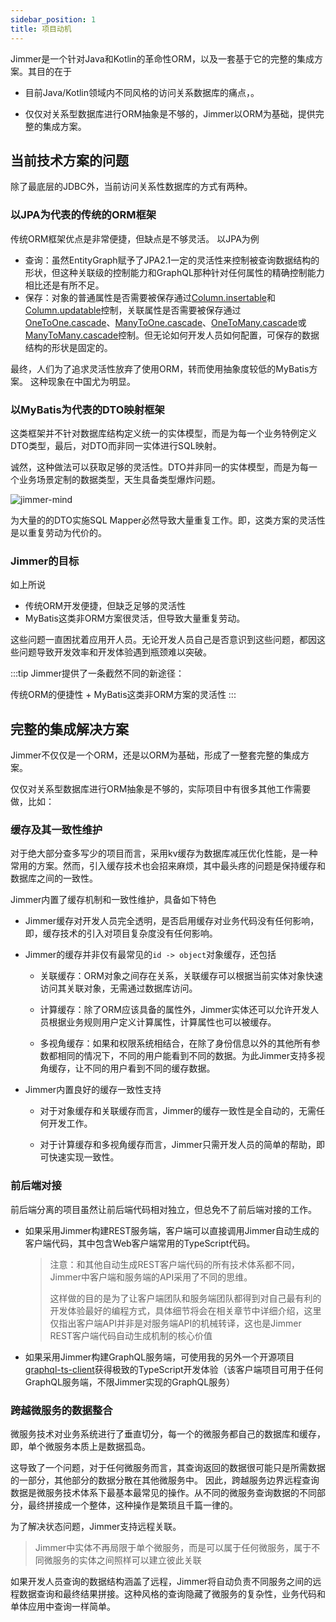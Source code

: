```yaml
---
sidebar_position: 1
title: 项目动机
---
```



Jimmer是一个针对Java和Kotlin的革命性ORM，以及一套基于它的完整的集成方案。其目的在于

-   目前Java/Kotlin领域内不同风格的访问关系数据库的痛点，。

-   仅仅对关系型数据库进行ORM抽象是不够的，Jimmer以ORM为基础，提供完整的集成方案。

## 当前技术方案的问题

除了最底层的JDBC外，当前访问关系性数据库的方式有两种。

### 以JPA为代表的传统的ORM框架

传统ORM框架优点是非常便捷，但缺点是不够灵活。 以JPA为例

-   查询：虽然EntityGraph赋予了JPA2.1一定的灵活性来控制被查询数据结构的形状，但这种关联级的控制能力和GraphQL那种针对任何属性的精确控制能力相比还是有所不足。 
-   保存：对象的普通属性是否需要被保存通过[Column.insertable](https://docs.oracle.com/javaee/7/api/javax/persistence/Column.html#insertable--)和[Column.updatable](https://docs.oracle.com/javaee/7/api/javax/persistence/Column.html#updatable--)控制，关联属性是否需要被保存通过[OneToOne.cascade](https://docs.oracle.com/javaee/7/api/javax/persistence/OneToOne.html#cascade--)、[ManyToOne.cascade](https://docs.oracle.com/javaee/7/api/javax/persistence/ManyToOne.html#cascade--)、[OneToMany.cascade](https://docs.oracle.com/javaee/7/api/javax/persistence/OneToMany.html#cascade--)或[ManyToMany.cascade](https://docs.oracle.com/javaee/7/api/javax/persistence/ManyToMany.html#cascade--)控制。但无论如何开发人员如何配置，可保存的数据结构的形状是固定的。

最终，人们为了追求灵活性放弃了使用ORM，转而使用抽象度较低的MyBatis方案。 这种现象在中国尤为明显。

### 以MyBatis为代表的DTO映射框架

这类框架并不针对数据库结构定义统一的实体模型，而是为每一个业务特例定义DTO类型，最后，对DTO而非同一实体进行SQL映射。

诚然，这种做法可以获取足够的灵活性。DTO并非同一的实体模型，而是为每一个业务场景定制的数据类型，天生具备类型爆炸问题。

<ViewMore buttonText="查看DTO爆炸问题" title="DTO爆炸">

![jimmer-mind](@site/static/img/dto-explosion.png)

</ViewMore>

为大量的的DTO实施SQL Mapper必然导致大量重复工作。即，这类方案的灵活性是以重复劳动为代价的。

### Jimmer的目标

如上所说

-   传统ORM开发便捷，但缺乏足够的灵活性
-   MyBatis这类非ORM方案很灵活，但导致大量重复劳动。

这些问题一直困扰着应用开人员。无论开发人员自己是否意识到这些问题，都因这些问题导致开发效率和开发体验遇到瓶颈难以突破。

:::tip
Jimmer提供了一条截然不同的新途径：

传统ORM的便捷性 + MyBatis这类非ORM方案的灵活性
:::

## 完整的集成解决方案

Jimmer不仅仅是一个ORM，还是以ORM为基础，形成了一整套完整的集成方案。

仅仅对关系型数据库进行ORM抽象是不够的，实际项目中有很多其他工作需要做，比如：

### 缓存及其一致性维护

对于绝大部分查多写少的项目而言，采用kv缓存为数据库减压优化性能，是一种常用的方案。然而，引入缓存技术也会招来麻烦，其中最头疼的问题是保持缓存和数据库之间的一致性。

Jimmer内置了缓存机制和一致性维护，具备如下特色

-   Jimmer缓存对开发人员完全透明，是否启用缓存对业务代码没有任何影响，即，缓存技术的引入对项目复杂度没有任何影响。

-   Jimmer的缓存并非仅有最常见的`id -> object`对象缓存，还包括
    
    -   关联缓存：ORM对象之间存在关系，关联缓存可以根据当前实体对象快速访问其关联对象，无需通过数据库访问。

    -   计算缓存：除了ORM应该具备的属性外，Jimmer实体还可以允许开发人员根据业务规则用户定义计算属性，计算属性也可以被缓存。

    -   多视角缓存：如果和权限系统相结合，在除了身份信息以外的其他所有参数都相同的情况下，不同的用户能看到不同的数据。为此Jimmer支持多视角缓存，让不同的用户看到不同的缓存数据。

-   Jimmer内置良好的缓存一致性支持

    -   对于对象缓存和关联缓存而言，Jimmer的缓存一致性是全自动的，无需任何开发工作。

    -   对于计算缓存和多视角缓存而言，Jimmer只需开发人员的简单的帮助，即可快速实现一致性。

### 前后端对接

前后端分离的项目虽然让前后端代码相对独立，但总免不了前后端对接的工作。

-   如果采用Jimmer构建REST服务端，客户端可以直接调用Jimmer自动生成的客户端代码，其中包含Web客户端常用的TypeScript代码。

    >   注意：和其他自动生成REST客户端代码的所有技术体系都不同，Jimmer中客户端和服务端的API采用了不同的思维。
    >
    >   这样做的目的是为了让客户端团队和服务端团队都得到对自己最有利的开发体验最好的编程方式，具体细节将会在相关章节中详细介绍，这里仅指出客户端API并非是对服务端API的机械转译，这也是Jimmer REST客户端代码自动生成机制的核心价值

-   如果采用Jimmer构建GraphQL服务端，可使用我的另外一个开源项目[graphql-ts-client](https://github.com/babyfish-ct/graphql-ts-client)获得极致的TypeScript开发体验（该客户端项目可用于任何GraphQL服务端，不限Jimmer实现的GraphQL服务）

### 跨越微服务的数据整合

微服务技术对业务系统进行了垂直切分，每一个的微服务都自己的数据库和缓存，即，单个微服务本质上是数据孤岛。

这导致了一个问题，对于任何微服务而言，其查询返回的数据很可能只是所需数据的一部分，其他部分的数据分散在其他微服务中。
因此，跨越服务边界远程查询数据是微服务技术体系下最基本最常见的操作。从不同的微服务查询数据的不同部分，最终拼接成一个整体，这种操作是繁琐且千篇一律的。

为了解决状态问题，Jimmer支持远程关联。
> Jimmer中实体不再局限于单个微服务，而是可以属于任何微服务，属于不同微服务的实体之间照样可以建立彼此关联

如果开发人员查询的数据结构涵盖了远程，Jimmer将自动负责不同服务之间的远程数据查询和最终结果拼接。这种风格的查询隐藏了微服务的复杂性，业务代码和单体应用中查询一样简单。